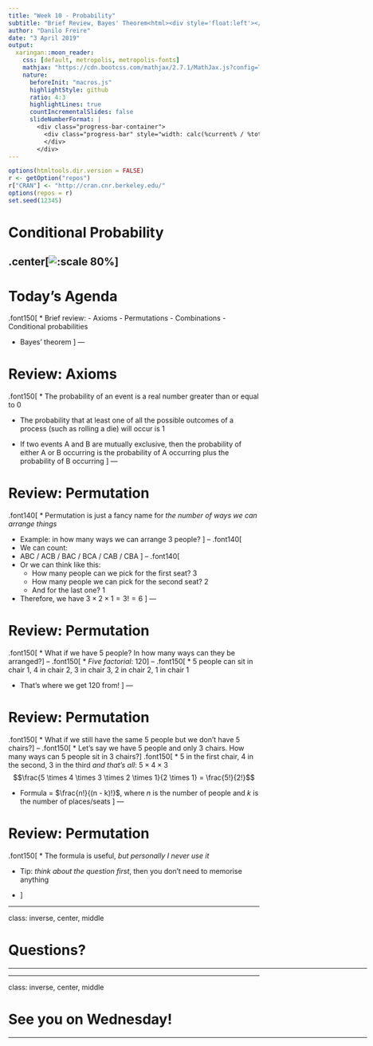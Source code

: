 ```yaml
---
title: "Week 10 - Probability"
subtitle: "Brief Review, Bayes' Theorem<html><div style='float:left'></div><hr color='#EB811B' size=1px width=800px></html>"
author: "Danilo Freire"
date: "3 April 2019"
output: 
  xaringan::moon_reader:
    css: [default, metropolis, metropolis-fonts]
    mathjax: "https://cdn.bootcss.com/mathjax/2.7.1/MathJax.js?config=TeX-MML-AM_HTMLorMML"
    nature: 
      beforeInit: "macros.js"
      highlightStyle: github
      ratio: 4:3
      highlightLines: true
      countIncrementalSlides: false
      slideNumberFormat: |
        <div class="progress-bar-container">
          <div class="progress-bar" style="width: calc(%current% / %total% * 100%);">
          </div>
        </div>
---
```


```r
options(htmltools.dir.version = FALSE)
r <- getOption("repos")
r["CRAN"] <- "http://cran.cnr.berkeley.edu/"
options(repos = r)
set.seed(12345)
```

<style>

.remark-slide-number {
  position: inherit;
}

.remark-slide-number .progress-bar-container {
  position: absolute;
  bottom: 0;
  height: 6px;
  display: block;
  left: 0;
  right: 0;
}

.remark-slide-number .progress-bar {
  height: 100%;
  background-color: #EB811B;
}

.orange {
  color: #EB811B;
}
</style>

# Conditional Probability

.center[![:scale 80%](xkcd.png)]
---

# Today's Agenda

.font150[
* Brief review:
  - Axioms
  - Permutations
  - Combinations
  - Conditional probabilities
  
* Bayes' theorem
]
---

# Review: Axioms

.font150[
* The probability of an event is a real number greater than or equal to 0
 
* The probability that at least one of all the possible outcomes of a process (such as rolling a die) will occur is 1 

* If two events A and B are mutually exclusive, then the probability of either A or B occurring is the probability of A occurring plus the probability of B occurring 
]
---

# Review: Permutation

.font140[
* Permutation is just a fancy name for _the number of ways we can arrange things_

* Example: in how many ways we can arrange 3 people?
]
--
.font140[
* We can count:
* ABC / ACB / BAC / BCA / CAB / CBA
]
--
.font140[
* Or we can think like this: 
  - How many people can we pick for the first seat? 3
  - How many people we can pick for the second seat? 2
  - And for the last one? 1
  
* Therefore, we have $3 \times 2 \times 1 = 3! = 6$ 
]
---

# Review: Permutation

.font150[
* What if we have 5 people? In how many ways can they be arranged?
]
--
.font150[
* _Five factorial_: 120
]
--
.font150[
* 5 people can sit in chair 1, 4 in chair 2, 3 in chair 3, 2 in chair 2, 1 in chair 1

* That's where we get 120 from!
]
---

# Review: Permutation

.font150[
* What if we still have the same 5 people but we don't have 5 chairs?
]
--
.font150[
* Let's say we have 5 people and only 3 chairs. How many ways can 5 people sit in 3 chairs?
]
.font150[
* 5 in the first chair, 4 in the second, 3 in the third _and that's all_: $5 \times 4 \times 3$
 $$\frac{5 \times 4 \times 3 \times 2 \times 1}{2 \times 1} = \frac{5!}{2!}$$
 
* Formula = $\frac{n!}{(n - k)!}$, where $n$ is the number of people and $k$ is the number of places/seats 
]
---

# Review: Permutation

.font150[
* The formula is useful, _but personally I never use it_

* Tip: _think about the question first_, then you don't need to memorise anything

* 
]

---

class: inverse, center, middle

# Questions?

<html><div style='float:left'></div><hr color='#EB811B' size=1px width=720px></html>  
---

class: inverse, center, middle

# See you on Wednesday!

<html><div style='float:left'></div><hr color='#EB811B' size=1px width=720px></html>  